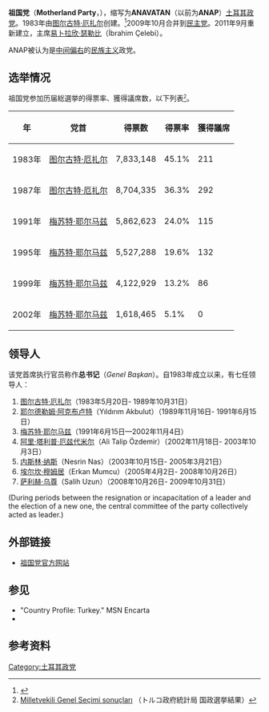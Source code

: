 {{Infobox Political Party 
|country           = 土耳其
|party_name        = 祖国党<br>Anavatan Partisi |
|party_logo        = [[File:Anavatan_logo.jpg|250px]]
|colorcode         = #FFCD00 
|leader            = [[易卜拉欣·瑟勒比|易卜拉欣·瑟勒比]](İbrahim Çelebi)
|founder           = [[图尔古特·厄扎尔|图尔古特·厄扎尔]]
|foundation        = {{start date|1983|5|20}} (第一次组织) <br> {{start date|2011|9|11}} (重建)  
|headquarters      =  [[伊斯坦堡|伊斯坦堡]]
|ideology          = [[经济自由主义|经济自由主义]] <br> [[社会保守主义|社会保守主义]] <br> [[土耳其民族主义|土耳其民族主义]]
|position          = [[中间偏右|中间偏右]]        
|european          =  
|international     =  
|colours           =  橙色,白色
|website           = [http://www.anavatan.org.tr Motherland Party official website]{{dead link|date=2018年4月 |bot=InternetArchiveBot |fix-attempted=yes }} {{tr icon}}
}}
'''祖国党'''（'''Motherland Party'''，{{lang-tr|Anavatan Partisi}}），缩写为'''ANAVATAN'''（以前为'''ANAP'''）[[土耳其|土耳其]][[政党|政党]]。1983年由[[图尔古特·厄扎尔|图尔古特·厄扎尔]]创建。<ref>{{cite web|title=Motherland Party|url=http://countrystudies.us/turkey/82.htm|publisher=http://countrystudies.us|accessdate=2012-04-24|archive-date=2012-05-24|archive-url=https://web.archive.org/web/20120524063550/http://countrystudies.us/turkey/82.htm|dead-url=no}}</ref>2009年10月合并到[[土耳其民主党|民主党]]。2011年9月重新建立，主席[[易卜拉欣·瑟勒比|易卜拉欣·瑟勒比]]（İbrahim Çelebi）。

ANAP被认为是[[中间偏右|中间偏右]]的[[民族主义|民族主义]]政党。

== 选举情况 ==
祖国党参加历届総選挙的得票率、獲得議席数，以下列表<small><ref>[http://www.tuik.gov.tr/PreIstatistikTablo.do?istab_id=69 Milletvekili Genel Seçimi sonuçları] {{Wayback|url=http://www.tuik.gov.tr/PreIstatistikTablo.do?istab_id=69 |date=20190515035236 }} （トルコ政府統計局 国政選挙結果）</ref></small>。
{| border="0" class="wikitable"
|-bgcolor="#cccccc"
!年!!党首!!得票数!!得票率!!獲得議席
|-align="right"
|align="left"|1983年
|align="left"|[[图尔古特·厄扎尔|图尔古特·厄扎尔]]
|7,833,148
|45.1%
|211
|-align="right"
|align="left"|1987年
|align="left"|[[图尔古特·厄扎尔|图尔古特·厄扎尔]]
|8,704,335
|36.3%
|292
|-align="right"
|align="left"|1991年
|align="left"|[[梅苏特·耶尔马兹|梅苏特·耶尔马兹]]
|5,862,623
|24.0%
|115
|-align="right"
|align="left"|1995年
|align="left"|[[梅苏特·耶尔马兹|梅苏特·耶尔马兹]]
|5,527,288
|19.6%
|132
|-align="right"
|align="left"|1999年
|align="left"|[[梅苏特·耶尔马兹|梅苏特·耶尔马兹]]
|4,122,929
|13.2%
|86
|-align="right"
|align="left"|2002年
|align="left"|[[梅苏特·耶尔马兹|梅苏特·耶尔马兹]]
|1,618,465
|5.1%
|0
|}
==领导人==
该党首席执行官员称作'''总书记'''（''Genel Başkan''）。自1983年成立以来，有七任领导人：

# [[图尔古特·厄扎尔|图尔古特·厄扎尔]]（1983年5月20日- 1989年10月31日）
# [[耶尔德勒姆·阿克布卢特|耶尔德勒姆·阿克布卢特]]（Yıldırım Akbulut）（1989年11月16日- 1991年6月15日）
# [[梅苏特·耶尔马兹|梅苏特·耶尔马兹]]（1991年6月15日—2002年11月4日）
# [[阿里·塔利普·厄兹代米尔|阿里·塔利普·厄兹代米尔]]（Ali Talip Özdemir）（2002年11月18日- 2003年10月3日）
# [[内斯林·纳斯|内斯林·纳斯]]（Nesrin Nas）（2003年10月15日- 2005年3月21日）
# [[埃尔坎·穆姆居|埃尔坎·穆姆居]]（Erkan Mumcu）（2005年4月2日- 2008年10月26日）
# [[萨利赫·乌尊|萨利赫·乌尊]]（Salih Uzun）（2008年10月26日- 2009年10月31日）

(During periods between the resignation or incapacitation of a leader and the election of a new one, the central committee of the party collectively acted as leader.)

==外部链接==
* [http://www.anap.org.tr 祖国党官方网站] {{Wayback|url=http://www.anap.org.tr/ |date=20081029062002 }} {{tr icon}}

==参见==
* "Country Profile: Turkey." MSN Encarta
* {{cite web|accessdate=2005-01-20|url=http://www.anap.org.tr/|title=The Motherland Party|work=|archive-date=2008-10-29|archive-url=https://web.archive.org/web/20081029062002/http://www.anap.org.tr/|dead-url=yes}}

==参考资料==
{{reflist}}
{{土耳其政党}}
[[Category:土耳其政党|Category:土耳其政党]]